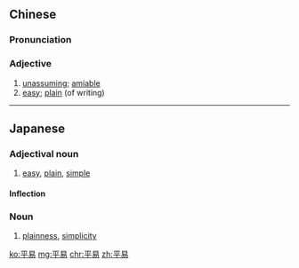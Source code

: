 ==Chinese==
{{zh-forms}}

===Pronunciation===
{{zh-pron
|m=píngyì
|c=ping4 ji6
|mn=qz,xm,zz:pêng-ī
|cat=a
}}

===Adjective===
{{zh-adj}}

# [[unassuming]]; [[amiable]]
# [[easy]]; [[plain]] (of writing)

----

==Japanese==
{{ja-kanjitab|へい|い|yomi=on}}

===Adjectival noun===
{{ja-adj|infl=na|へい.い}}

# [[easy]], [[plain]], [[simple]]

====Inflection====
{{ja-na|平易|へい.い}}

===Noun===
{{ja-noun|へい.い}}

# [[plainness]], [[simplicity]]

[[ko:平易]]
[[mg:平易]]
[[chr:平易]]
[[zh:平易]]